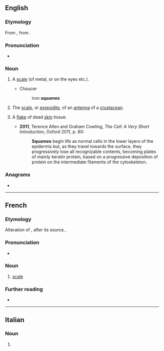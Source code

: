 ==English==

===Etymology===
From {{etyl|fro|en}} {{m|fro|esquame}}, from {{etyl|la|en}} {{m|la|squāma}}.

===Pronunciation===
* {{a|UK}} {{IPA|/skweɪm/|lang=en}}

===Noun===
{{en-noun}}

# {{lb|en|obsolete}} A [[scale]] (of metal, or on the eyes etc.).
#* Chaucer
#*: iron '''squames'''
# {{lb|en|zoology}} The [[scale]], or [[exopodite]], of an [[antenna]] of a [[crustacean]].
# {{lb|en|medicine}} A [[flake]] of dead [[skin]] tissue.
#* '''2011''', Terence Allen and Graham Cowling, ''The Cell: A Very Short Introduction'', Oxford 2011, p. 80:
#*: '''Squames''' begin life as normal cells in the lower layers of the epidermis but, as they travel towards the surface, they progressively lose all recognizable contents, becoming plates of mainly keratin protein, based on a progressive deposition of protein on the intermediate filaments of the cytoskeleton.

===Anagrams===
* {{anagrams|en|masque}}

----

==French==

===Etymology===
Alteration of {{etyl|fro|fr}} {{m|fro|eschame}}, after its source, {{etyl|la|fr}} {{m|la|squama}}.

===Pronunciation===
* {{IPA|/skwam/|lang=fr}}

===Noun===
{{fr-noun|f}}

# {{lb|fr|archaic|_|or|_|literary}} [[scale]]

===Further reading===
* {{R:TLFi}}

----

==Italian==

===Noun===
{{head|it|noun plural form|g=f}}

# {{plural of|squama|lang=it}}